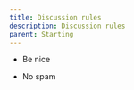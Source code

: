 ---
title: Discussion rules
description: Discussion rules
parent: Starting
---

- Be nice

- No spam